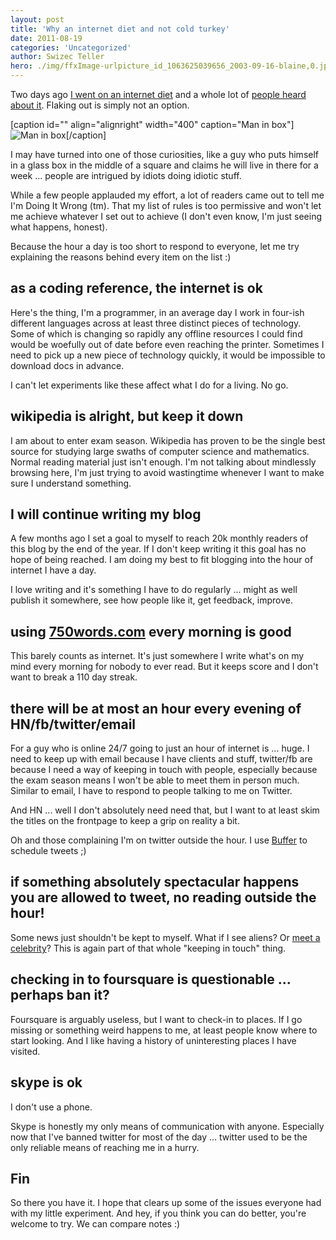 ```yaml
---
layout: post
title: 'Why an internet diet and not cold turkey'
date: 2011-08-19
categories: 'Uncategorized'
author: Swizec Teller
hero: ./img/ffxImage-urlpicture_id_1063625039656_2003-09-16-blaine,0.jpg
---
```

Two days ago [I went on an internet diet](http://swizec.com/blog/my-ideas-are-shitty-so-im-going-on-an-internet-diet/swizec/2239 "My ideas are shitty so I’m going on an internet diet") and a whole lot of [people heard about it](http://swizec.com/blog/i-learned-two-things-today-17-8/swizec/2244 "I learned two things today 17.8."). Flaking out is simply not an option.



\[caption id="" align="alignright" width="400" caption="Man in box"]![](./img/ffxImage-urlpicture_id_1063625039656_2003-09-16-blaine,0.jpg "Man in box")\[/caption]



I may have turned into one of those curiosities, like a guy who puts himself in a glass box in the middle of a square and claims he will live in there for a week ... people are intrigued by idiots doing idiotic stuff.



While a few people applauded my effort, a lot of readers came out to tell me I'm Doing It Wrong (tm). That my list of rules is too permissive and won't let me achieve whatever I set out to achieve (I don't even know, I'm just seeing what happens, honest).



Because the hour a day is too short to respond to everyone, let me try explaining the reasons behind every item on the list :)

## as a coding reference, the internet is ok

Here's the thing, I'm a programmer, in an average day I work in four-ish different languages across at least three distinct pieces of technology. Some of which is changing so rapidly any offline resources I could find would be woefully out of date before even reaching the printer. Sometimes I need to pick up a new piece of technology quickly, it would be impossible to download docs in advance.



I can't let experiments like these affect what I do for a living. No go.

## wikipedia is alright, but keep it down

I am about to enter exam season. Wikipedia has proven to be the single best source for studying large swaths of computer science and mathematics. Normal reading material just isn't enough. I'm not talking about mindlessly browsing here, I'm just trying to avoid wastingtime whenever I want to make sure I understand something.

## I will continue writing my blog

A few months ago I set a goal to myself to reach 20k monthly readers of this blog by the end of the year. If I don't keep writing it this goal has no hope of being reached. I am doing my best to fit blogging into the hour of internet I have a day.



I love writing and it's something I have to do regularly ... might as well publish it somewhere, see how people like it, get feedback, improve.

## using [750words.com](http://750words.com) every morning is good

This barely counts as internet. It's just somewhere I write what's on my mind every morning for nobody to ever read. But it keeps score and I don't want to break a 110 day streak.

## there will be at most an hour every evening of HN/fb/twitter/email

For a guy who is online 24/7 going to just an hour of internet is ... huge. I need to keep up with email because I have clients and stuff, twitter/fb are because I need a way of keeping in touch with people, especially because the exam season means I won't be able to meet them in person much. Similar to email, I have to respond to people talking to me on Twitter.



And HN ... well I don't absolutely need need that, but I want to at least skim the titles on the frontpage to keep a grip on reality a bit.



Oh and those complaining I'm on twitter outside the hour. I use [Buffer](http://bufferapp.com) to schedule tweets ;)

## if something absolutely spectacular happens you are allowed to tweet, no reading outside the hour!

Some news just shouldn't be kept to myself. What if I see aliens? Or [meet a celebrity](http://swizec.com/blog/i-learned-two-things-today-14-8/swizec/2207 "I learned two things today 14.8.")? This is again part of that whole "keeping in touch" thing.

## checking in to foursquare is questionable ... perhaps ban it?

Foursquare is arguably useless, but I want to check-in to places. If I go missing or something weird happens to me, at least people know where to start looking. And I like having a history of uninteresting places I have visited.

## skype is ok

I don't use a phone.



Skype is honestly my only means of communication with anyone. Especially now that I've banned twitter for most of the day ... twitter used to be the only reliable means of reaching me in a hurry.

## Fin

So there you have it. I hope that clears up some of the issues everyone had with my little experiment. And hey, if you think you can do better, you're welcome to try. We can compare notes :)